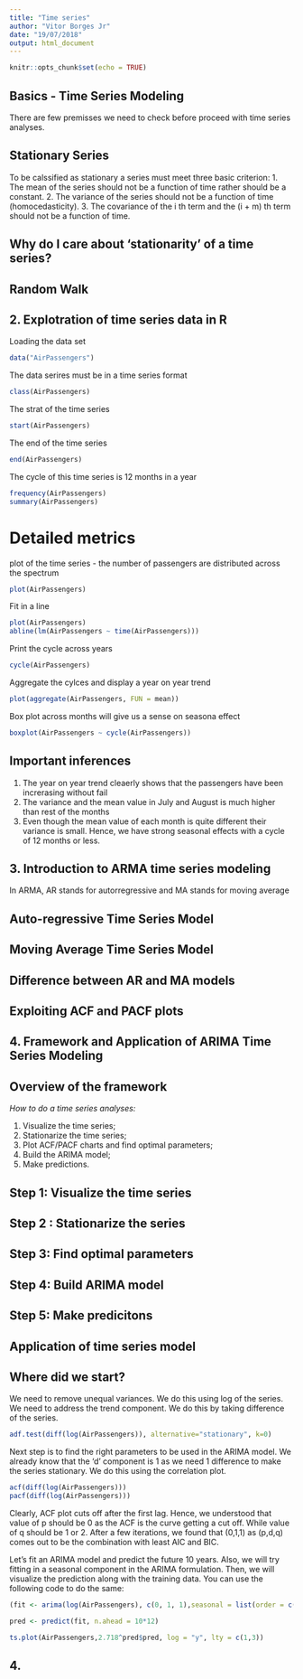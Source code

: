 ```yaml
---
title: "Time series"
author: "Vitor Borges Jr"
date: "19/07/2018"
output: html_document
---
```


```r
knitr::opts_chunk$set(echo = TRUE)
```

## Basics - Time Series Modeling

There are few premisses we need to check before proceed with time series analyses.

## Stationary Series

To be calssified as stationary a series must meet three basic criterion:
        1. The mean of the series should not be a function of time rather should be a constant.
        2. The variance of the series should not be a function of time (homocedasticity).
        3. The covariance of the i th term and the (i + m) th term should not be a function of time.

## Why do I care about 'stationarity' of a time series?

## Random Walk



## 2. Explotration of time series data in R

Loading the data set

```r
data("AirPassengers")
```

The data serires must be in a time series format

```r
class(AirPassengers)
```

The strat of the time series

```r
start(AirPassengers)
```

The end of the time series

```r
end(AirPassengers)
```

The cycle of this time series is 12 months in a year

```r
frequency(AirPassengers)
summary(AirPassengers)
```

# Detailed metrics

plot of the time series - the number of passengers are distributed across the spectrum

```r
plot(AirPassengers)
```

Fit in a line

```r
plot(AirPassengers)
abline(lm(AirPassengers ~ time(AirPassengers)))
```

Print the cycle across years

```r
cycle(AirPassengers)
```

Aggregate the cylces and display a year on year trend

```r
plot(aggregate(AirPassengers, FUN = mean))
```

Box plot across months will give us a sense on seasona effect

```r
boxplot(AirPassengers ~ cycle(AirPassengers))
```

## Important inferences

1. The year on year trend cleaerly shows that the passengers have been increrasing without fail
2. The variance and the mean value in July and August is much higher than rest of the months
3. Even  though the mean value of each month is quite different their variance is small. Hence, we have strong seasonal effects with a cycle of 12 months or less.

## 3. Introduction to ARMA time series modeling

In ARMA, AR stands for autorregressive and MA stands for moving average

## Auto-regressive Time Series Model

## Moving Average Time Series Model

## Difference between AR and MA models

## Exploiting ACF and PACF plots

## 4. Framework and Application of ARIMA Time Series Modeling

## Overview of the framework

*How to do a time series analyses:*

1. Visualize the time series;
2. Stationarize the time series;
3. Plot ACF/PACF charts and find optimal parameters;
4. Build the ARIMA model;
5. Make predictions.

## Step 1: Visualize the time series

## Step 2 : Stationarize the series

## Step 3: Find optimal parameters

## Step 4: Build ARIMA model

## Step 5: Make predicitons

## Application of time series model

## Where did we start?

We need to remove unequal variances. We do this using log of the series. We need to address the trend component. We do this by taking difference of the series.

```r
adf.test(diff(log(AirPassengers)), alternative="stationary", k=0)

```

Next step is to find the right parameters to be used in the ARIMA model. We already know that the 'd' component is 1 as we need 1 difference to make the series stationary. We do this using the correlation plot.

```r
acf(diff(log(AirPassengers)))
pacf(diff(log(AirPassengers)))
```

Clearly, ACF plot cuts off after the first lag. Hence, we understood that value of p should be 0 as the ACF is the curve getting a cut off. While value of q should be 1 or 2. After a few iterations, we found that (0,1,1) as (p,d,q) comes out to be the combination with least AIC and BIC.

Let’s fit an ARIMA model and predict the future 10 years. Also, we will try fitting in a seasonal component in the ARIMA formulation. Then, we will visualize the prediction along with the training data. You can use the following code to do the same:

```r
(fit <- arima(log(AirPassengers), c(0, 1, 1),seasonal = list(order = c(0, 1, 1), period = 12)))

pred <- predict(fit, n.ahead = 10*12)

ts.plot(AirPassengers,2.718^pred$pred, log = "y", lty = c(1,3))
```


## 4. 